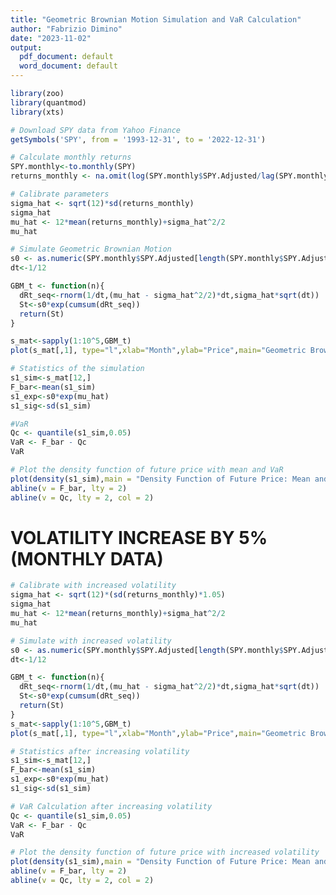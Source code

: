 ---
title: "Geometric Brownian Motion Simulation and VaR Calculation"
author: "Fabrizio Dimino"
date: "2023-11-02"
output:
  pdf_document: default
  word_document: default
---


```{r setup}
library(zoo)
library(quantmod)
library(xts)

# Download SPY data from Yahoo Finance
getSymbols('SPY', from = '1993-12-31', to = '2022-12-31')

# Calculate monthly returns
SPY.monthly<-to.monthly(SPY)
returns_monthly <- na.omit(log(SPY.monthly$SPY.Adjusted/lag(SPY.monthly$SPY.Adjusted)))

# Calibrate parameters
sigma_hat <- sqrt(12)*sd(returns_monthly)
sigma_hat
mu_hat <- 12*mean(returns_monthly)+sigma_hat^2/2
mu_hat

# Simulate Geometric Brownian Motion
s0 <- as.numeric(SPY.monthly$SPY.Adjusted[length(SPY.monthly$SPY.Adjusted)])
dt<-1/12

GBM_t <- function(n){
  dRt_seq<-rnorm(1/dt,(mu_hat - sigma_hat^2/2)*dt,sigma_hat*sqrt(dt))
  St<-s0*exp(cumsum(dRt_seq))
  return(St)
}

s_mat<-sapply(1:10^5,GBM_t)
plot(s_mat[,1], type="l",xlab="Month",ylab="Price",main="Geometric Brownian Motion" )

# Statistics of the simulation
s1_sim<-s_mat[12,]
F_bar<-mean(s1_sim)
s1_exp<-s0*exp(mu_hat)
s1_sig<-sd(s1_sim)

#VaR
Qc <- quantile(s1_sim,0.05)
VaR <- F_bar - Qc
VaR

# Plot the density function of future price with mean and VaR
plot(density(s1_sim),main = "Density Function of Future Price: Mean and Qc" )
abline(v = F_bar, lty = 2)
abline(v = Qc, lty = 2, col = 2)
```

# VOLATILITY INCREASE BY 5% (MONTHLY DATA)

```{r setup2}
# Calibrate with increased volatility
sigma_hat <- sqrt(12)*(sd(returns_monthly)*1.05)
sigma_hat
mu_hat <- 12*mean(returns_monthly)+sigma_hat^2/2
mu_hat

# Simulate with increased volatility
s0 <- as.numeric(SPY.monthly$SPY.Adjusted[length(SPY.monthly$SPY.Adjusted)])
dt<-1/12

GBM_t <- function(n){
  dRt_seq<-rnorm(1/dt,(mu_hat - sigma_hat^2/2)*dt,sigma_hat*sqrt(dt))
  St<-s0*exp(cumsum(dRt_seq))
  return(St)
}
s_mat<-sapply(1:10^5,GBM_t)
plot(s_mat[,1], type="l",xlab="Month",ylab="Price",main="Geometric Brownian Motion" )

# Statistics after increasing volatility
s1_sim<-s_mat[12,]
F_bar<-mean(s1_sim)
s1_exp<-s0*exp(mu_hat)
s1_sig<-sd(s1_sim)

# VaR Calculation after increasing volatility
Qc <- quantile(s1_sim,0.05)
VaR <- F_bar - Qc
VaR

# Plot the density function of future price with increased volatility
plot(density(s1_sim),main = "Density Function of Future Price: Mean and Qc" )
abline(v = F_bar, lty = 2)
abline(v = Qc, lty = 2, col = 2)
```